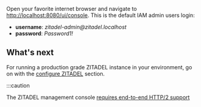 Open your favorite internet browser and navigate to [http://localhost:8080/ui/console](http://localhost:8080/ui/console).
This is the default IAM admin users login:
- **username**: *zitadel-admin@<span></span>zitadel.localhost*
- **password**: *Password1!*

## What's next

For running a production grade ZITADEL instance in your environment, go on with the [configure ZITADEL](./configure) section.

:::caution

<!-- TODO: Better mark the link in the UI -->
The ZITADEL management console [requires end-to-end HTTP/2 support](./http2-support)
